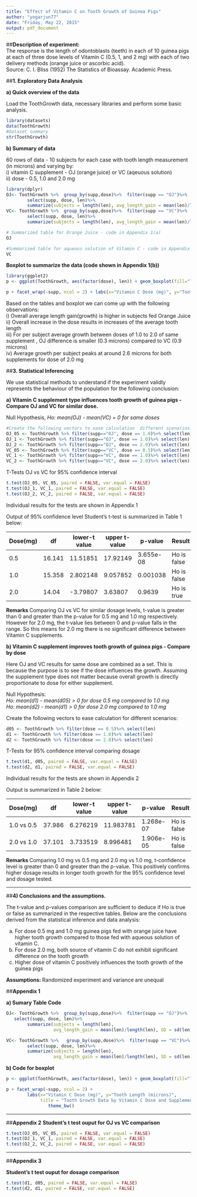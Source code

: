 ```yaml
---
title: "Effect of Vitamin C on Tooth Growth of Guinea Pigs"
author: "yogarjun77"
date: "Friday, May 22, 2015"
output: pdf_document
---
```

##**Description of experiment:**  
The response is the length of odontoblasts (teeth) in each of 10 guinea pigs at each of three dose levels of Vitamin C (0.5, 1, and 2 mg) with each of two delivery methods (orange juice or ascorbic acid).  
Source: C. I. Bliss (1952) The Statistics of Bioassay. Academic Press.  

##**1. Exploratory Data Analysis**  

**a) Quick overview of the data  **

Load the ToothGrowth data, necessary libraries and perform some basic analysis.
```r
library(datasets)
data(ToothGrowth)  
#Dataset summary
str(ToothGrowth) 
```

**b)  Summary of data**  

60 rows of data - 10 subjects for each case with tooth length measurement (in microns) and varying by:  
        i)  vitamin C supplement - OJ (orange juice) or VC (aqeuous solution)   
        ii) dose - 0.5, 1.0 and 2.0 mg
```r
library(dplyr)
OJ<- ToothGrowth %>%  group_by(supp,dose)%>%  filter(supp == "OJ")%>%  
        select(supp, dose, len)%>%  
        summarize(subjects = length(len), avg_length_gain = mean(len)/length(len), SD = sd(len)) 
VC<- ToothGrowth %>%  group_by(supp,dose)%>%  filter(supp == "VC")%>%  
        select(supp, dose, len)%>%  
        summarize(subjects = length(len), avg_length_gain = mean(len)/length(len), SD = sd(len))  
```

```r
# Summarized table for Orange Juice - code in Appendix 1(a)
OJ
```
\pagebreak
```r
#Summarized table for aqueous solution of Vitamin C - code in Appendix 1(a)
VC  
```  

**Boxplot to summarize the data  (code shown in Appendix 1(b))**


```r
library(ggplot2)
p <- ggplot(ToothGrowth, aes(factor(dose), len)) + geom_boxplot(fill="lightblue") 

p + facet_wrap(~supp, ncol = 2) + labs(x="Vitamin C Dose (mg)", y="Tooth Length (microns)", title = "Tooth Growth Data by Vitamin C Dose and Supplement Type")+ theme_bw()  
```   
  
Based on the tables and boxplot we can come up with the following observations:  
        i) Overall average length gain(growth) is higher in subjects fed Orange Juice    
        ii) Overall increase in the dose results in increases of the average tooth length  
        iii) For per subject average growth between doses of 1.0 to 2.0 of same supplement , OJ difference is smaller (0.3 microns) compared to  VC (0.9 microns)  
        iv) Average growth per subject peaks at around 2.6 microns for both supplements for dose of 2.0 mg  

\pagebreak 

##**3. Statistical Inferencing**  

We use statistical methods to understand if the experiment validly represents the behaviour of the population for the following conclusion:  

**a) Vitamin C supplement type influences tooth growth of guinea pigs - Compare OJ and VC for similar dose.**  

Null Hypothesis, *Ho:  mean(OJ) - mean(VC) = 0 for same doses  *

```r
#Create the following vectors to ease calculation  different scenarios:
OJ_05 <- ToothGrowth %>% filter(supp=="OJ", dose == 1.0)%>% select(len)
OJ_1 <- ToothGrowth %>% filter(supp=="OJ", dose == 1.0)%>% select(len)
OJ_2 <- ToothGrowth %>% filter(supp=="OJ", dose == 2.0)%>% select(len)
VC_05 <- ToothGrowth %>% filter(supp=="VC", dose == 0.5)%>% select(len)
VC_1 <- ToothGrowth %>% filter(supp=="VC", dose == 1.0)%>% select(len)
VC_2 <- ToothGrowth %>% filter(supp=="VC", dose == 2.0)%>% select(len)
```  


T-Tests OJ vs VC  for 95% confidence interval  
```r
t.test(OJ_05, VC_05, paired = FALSE, var.equal = FALSE) 
t.test(OJ_1, VC_1, paired = FALSE, var.equal = FALSE) 
t.test(OJ_2, VC_2, paired = FALSE, var.equal = FALSE) 
```  

Individual results for the tests are shown in Appendix 1  

Output of 95% confidence level Student's t-test is summarized in Table 1 below:  

Dose(mg)   |   df       |lower-t value | upper t-value | p-value  | Result
---------- |  --------- |  ----------- | ------------- |  ------- | ----------
0.5        |  16.141    | 11.51851     | 17.92149      | 3.655e-08| Ho is false
1.0        |  15.358    | 2.802148     | 9.057852      |0.001038  | Ho is false
2.0        |  14.04     | -3.79807     | 3.63807       |0.9639    | Ho is true

**Remarks  **
Comparing OJ vs VC for similar dosage levels, t-value is greater than 0 and greater than the p-value for 0.5 mg and 1.0 mg respectively. However for 2.0 mg, the t-value lies between 0 and p-value falls in the range. So this means for 2.0 mg there is no significant difference between Vitamin C supplements.


**b) Vitamin C supplement improves tooth growth of guinea pigs - Compare by dose**  

Here OJ and VC results for same dose are combined as a set. This is because the purpose is to see if the dose influences the growth. Assuming the supplement type does not matter because overall growth is directly proportionate to dose for either supplement.  

Null Hypothesis:  
*Ho:  mean(d1) - mean(d05) > 0 for dose 0.5 mg compared to 1.0 mg  *  
*Ho:  mean(d2) - mean(d1)  > 0 for dose 2.0 mg compared to 1.0 mg  *

Create the following vectors to ease calculation for different scenarios:  
```r
d05 <- ToothGrowth %>% filter(dose == 0.5)%>% select(len)
d1 <- ToothGrowth %>% filter(dose == 1.0)%>% select(len)
d2 <- ToothGrowth %>% filter(dose == 2.0)%>% select(len)
```  

\pagebreak
T-Tests for 95% confidence interval comparing dosage  

```r

t.test(d1, d05, paired = FALSE, var.equal = FALSE) 
t.test(d2, d1, paired = FALSE, var.equal = FALSE) 
```

Individual results for the tests are shown in Appendix 2 

Output is summarized in Table 2 below:  

Dose(mg)   |   df       |lower-t value | upper t-value | p-value  | Result
---------- |  --------- |  ----------- | ------------- |  ------- | ----------
1.0 vs 0.5 |  37.986    | 6.276219     | 11.983781     | 1.268e-07| Ho is false
2.0 vs 1.0 |  37.101    | 3.733519     | 8.996481      |1.906e-05 | Ho is false

**Remarks  **
Comparing 1.0 mg vs 0.5 mg and 2.0 mg vs 1.0 mg, t-confidence level is greater than 0 and greater than the p-value. This positively confirms higher dosage results in longer tooth growth for the 95% confidence level and dosage tested.  

***
##**4) Conclusions and the assumptions.**  

The t-value and p-values comparison are sufficient to deduce if Ho is true or false as summarized in the respective tables. Below are the conclusions derived from the statistical inference and data analysis:  

a) For dose 0.5 mg and 1.0 mg guinea pigs fed with orange juice have higher tooth growth compared to those fed with aqueous solution of vitamin C.  
b) For dose 2.0 mg, both source of vitamin C do not exhibit significant difference on the tooth growth  
c) Higher dose of vitamin C positively influences the tooth growth of the guinea pigs  

**Assumptions:  **
Randomized experiment and variance are unequal  \pagebreak 


##**Appendix 1**    

**a) Sumary Table Code**  
```r
OJ<- ToothGrowth %>%  group_by(supp,dose)%>%  filter(supp == "OJ")%>%  
   select(supp, dose, len)%>%  
        summarize(subjects = length(len), 
                  avg_length_gain = mean(len)/length(len), SD = sd(len))

VC<- ToothGrowth %>%   group_by(supp,dose)%>%  filter(supp == "VC")%>%  
        select(supp, dose, len)%>%  
        summarize(subjects = length(len), 
                  avg_length_gain = mean(len)/length(len), SD = sd(len))  
```
**b) Code for boxplot**  
```r
p <- ggplot(ToothGrowth, aes(factor(dose), len)) + geom_boxplot(fill="lightblue") 

p + facet_wrap(~supp, ncol = 2) + 
        labs(x="Vitamin C Dose (mg)", y="Tooth Length (microns)", 
             title = "Tooth Growth Data by Vitamin C Dose and Supplement Type")+         
                theme_bw() 
```   
***
##**Appendix 2**
**Student's t test ouput for OJ vs VC comparison**  

```r
t.test(OJ_05, VC_05, paired = FALSE, var.equal = FALSE)  
t.test(OJ_1, VC_1, paired = FALSE, var.equal = FALSE)  
t.test(OJ_2, VC_2, paired = FALSE, var.equal = FALSE)   
```   
***
##**Appendix 3**

**Student's t test ouput for dosage comparison**  

```r
t.test(d1, d05, paired = FALSE, var.equal = FALSE)   
t.test(d2, d1, paired = FALSE, var.equal = FALSE)   
```  
